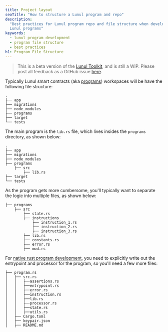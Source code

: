 ```yaml
---
title: Project layout
seoTitle: "How to structure a Lunul program and repo"
description:
  "Best practices for Lunul program repo and file structure when developing
  Lunul programs"
keywords:
  - lunul program development
  - program file structure
  - best practices
h1: Program File Structure
---
```


> This is a beta version of the [Lunul Toolkit](/docs/toolkit/), and is
> still a WIP. Please post all feedback as a GitHub issue
> [here](https://github.com/lunul-foundation/developer-content/issues/new?title=%5Btoolkit%5D%20).

Typically Lunul smart contracts (aka [programs](/docs/core/programs))
workspaces will be have the following file structure:

```shell
.
├── app
├── migrations
├── node_modules
├── programs
├── target
└── tests
```

The main program is the `lib.rs` file, which lives insides the `programs`
directory, as shown below:

```shell
.
├── app
├── migrations
├── node_modules
├── programs
    ├── src
        ├── lib.rs
├── target
└── tests
```

As the program gets more cumbersome, you'll typically want to separate the logic
into multiple files, as shown below:

```shell
├── programs
    ├── src
        ├── state.rs
        ├── instructions
            ├── instruction_1.rs
            ├── instruction_2.rs
            ├── instruction_3.rs
        ├── lib.rs
        ├── constants.rs
        ├── error.rs
        ├── mod.rs
```

For [native rust program development](/docs/programs/rust/), you need to
explicitly write out the entrypoint and processor for the program, so you'll
need a few more files:

```shell
├── program.rs
│   ├── src.rs
│   │   ├──assertions.rs
│   │   ├──entrypoint.rs
│   │   ├──error.rs
│   │   ├──instruction.rs
│   │   ├──lib.rs
│   │   ├──processor.rs
│   │   ├──state.rs
│   │   ├──utils.rs
│   ├── Cargo.toml
│   ├── keypair.json
│   ├── README.md
```
